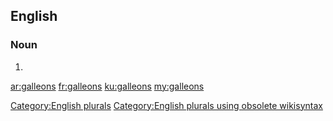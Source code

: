 ==English==

===Noun===
{{head|en}}

# {{plural of|galleon}}

[[Category:English plurals]][[Category:English plurals using obsolete wikisyntax]]

[[ar:galleons]]
[[fr:galleons]]
[[ku:galleons]]
[[my:galleons]]